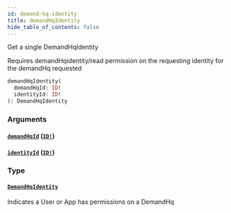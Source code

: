 ```yaml
---
id: demand-hq-identity
title: demandHqIdentity
hide_table_of_contents: false
---
```



Get a single DemandHqIdentity

Requires demandHqidentity/read permission on the requesting identity for the demandHq requested

```graphql
demandHqIdentity(
  demandHqId: ID!
  identityId: ID!
): DemandHqIdentity
```


### Arguments

#### [`demandHqId`](#) ([`ID!`](/demand/api/graphql-admin/reference/scalars/id))




#### [`identityId`](#) ([`ID!`](/demand/api/graphql-admin/reference/scalars/id))




### Type

#### [`DemandHqIdentity`](/demand/api/graphql-admin/reference/objects/demand-hq-identity)

Indicates a User or App has permissions on a DemandHq





